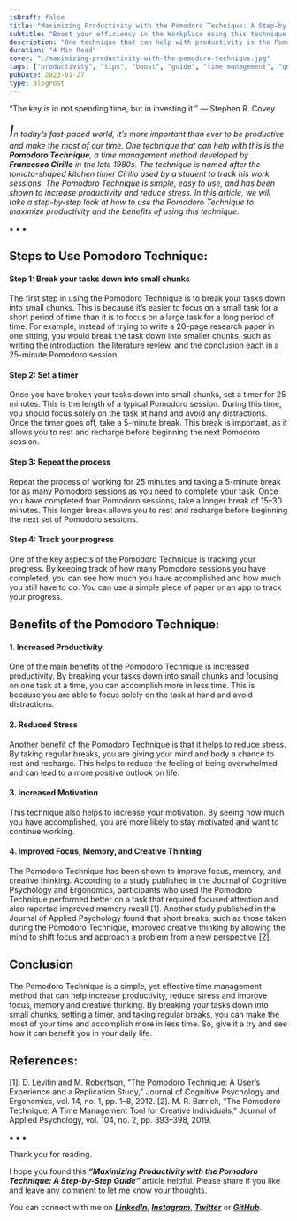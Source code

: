 ```yaml
---
isDraft: false
title: "Maximizing Productivity with the Pomodoro Technique: A Step-by-Step Guide"
subtitle: "Boost your efficiency in the Workplace using this technique ⚡⚡⚡"
description: "One technique that can help with productivity is the Pomodoro Technique, a time management method developed by Francesco Cirillo in the late 1980s"
duration: "4 Min Read"
cover: "./maximizing-productivity-with-the-pomodoro-technique.jpg"
tags: ["productivity", "tips", "boost", "guide", "time management", "quality", "efficiency", "technique"]
pubDate: 2023-01-27
type: BlogPost
---
```

<div>

<div class="biggerParagraph">
“The key is in not spending time, but in investing it.” — Stephen R. Covey
</div>

_<span style="font-size:30px;">I</span>n today’s fast-paced world, it’s more important than ever to be productive and make the most of our time. One technique that can help with this is the **Pomodoro Technique**, a time management method developed by **Francesco Cirillo** in the late 1980s. The technique is named after the tomato-shaped kitchen timer Cirillo used by a student to track his work sessions. The Pomodoro Technique is simple, easy to use, and has been shown to increase productivity and reduce stress. In this article, we will take a step-by-step look at how to use the Pomodoro Technique to maximize productivity and the benefits of using this technique._

<p class="sectionDivider">⁕ ⁕ ⁕</p>

## Steps to Use Pomodoro Technique:
#### Step 1: Break your tasks down into small chunks
The first step in using the Pomodoro Technique is to break your tasks down into small chunks. This is because it’s easier to focus on a small task for a short period of time than it is to focus on a large task for a long period of time. For example, instead of trying to write a 20-page research paper in one sitting, you would break the task down into smaller chunks, such as writing the introduction, the literature review, and the conclusion each in a 25-minute Pomodoro session.

#### Step 2: Set a timer
Once you have broken your tasks down into small chunks, set a timer for 25 minutes. This is the length of a typical Pomodoro session. During this time, you should focus solely on the task at hand and avoid any distractions. Once the timer goes off, take a 5-minute break. This break is important, as it allows you to rest and recharge before beginning the next Pomodoro session.

#### Step 3: Repeat the process
Repeat the process of working for 25 minutes and taking a 5-minute break for as many Pomodoro sessions as you need to complete your task. Once you have completed four Pomodoro sessions, take a longer break of 15–30 minutes. This longer break allows you to rest and recharge before beginning the next set of Pomodoro sessions.

#### Step 4: Track your progress
One of the key aspects of the Pomodoro Technique is tracking your progress. By keeping track of how many Pomodoro sessions you have completed, you can see how much you have accomplished and how much you still have to do. You can use a simple piece of paper or an app to track your progress.

## Benefits of the Pomodoro Technique:
#### 1. Increased Productivity
One of the main benefits of the Pomodoro Technique is increased productivity. By breaking your tasks down into small chunks and focusing on one task at a time, you can accomplish more in less time. This is because you are able to focus solely on the task at hand and avoid distractions.

#### 2. Reduced Stress
Another benefit of the Pomodoro Technique is that it helps to reduce stress. By taking regular breaks, you are giving your mind and body a chance to rest and recharge. This helps to reduce the feeling of being overwhelmed and can lead to a more positive outlook on life.

#### 3. Increased Motivation
This technique also helps to increase your motivation. By seeing how much you have accomplished, you are more likely to stay motivated and want to continue working.

#### 4. Improved Focus, Memory, and Creative Thinking
The Pomodoro Technique has been shown to improve focus, memory, and creative thinking. According to a study published in the Journal of Cognitive Psychology and Ergonomics, participants who used the Pomodoro Technique performed better on a task that required focused attention and also reported improved memory recall [1]. Another study published in the Journal of Applied Psychology found that short breaks, such as those taken during the Pomodoro Technique, improved creative thinking by allowing the mind to shift focus and approach a problem from a new perspective [2].

## Conclusion
The Pomodoro Technique is a simple, yet effective time management method that can help increase productivity, reduce stress and improve focus, memory and creative thinking. By breaking your tasks down into small chunks, setting a timer, and taking regular breaks, you can make the most of your time and accomplish more in less time. So, give it a try and see how it can benefit you in your daily life.

## References:
[1]. D. Levitin and M. Robertson, “The Pomodoro Technique: A User’s Experience and a Replication Study,” Journal of Cognitive Psychology and Ergonomics, vol. 14, no. 1, pp. 1–8, 2012.
[2]. M. R. Barrick, “The Pomodoro Technique: A Time Management Tool for Creative Individuals,” Journal of Applied Psychology, vol. 104, no. 2, pp. 393–398, 2019.

<p class="sectionDivider">⁕ ⁕ ⁕</p>

<div class="citationBlockquote">
Thank you for reading.

I hope you found this **_“Maximizing Productivity with the Pomodoro Technique: A Step-by-Step Guide”_** article helpful. Please share if you like and leave any comment to let me know your thoughts.

You can connect with me on <i><b><a href="https://www.linkedin.com/in/aritraroy24/" target="_blank">LinkedIn</a></b></i>, <i><b><a href="https://twitter.com/royaritra24" target="_blank">Instagram</a></b></i>, <i><b><a href="https://twitter.com/aritraroy24" target="_blank">Twitter</a></b></i> or <i><b><a href="https://github.com/aritraroy24" target="_blank">GitHub</a></b></i>.

</div>

</div>